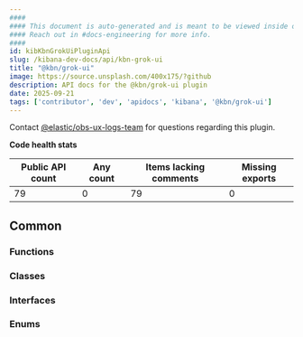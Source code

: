 ```yaml
---
####
#### This document is auto-generated and is meant to be viewed inside our experimental, new docs system.
#### Reach out in #docs-engineering for more info.
####
id: kibKbnGrokUiPluginApi
slug: /kibana-dev-docs/api/kbn-grok-ui
title: "@kbn/grok-ui"
image: https://source.unsplash.com/400x175/?github
description: API docs for the @kbn/grok-ui plugin
date: 2025-09-21
tags: ['contributor', 'dev', 'apidocs', 'kibana', '@kbn/grok-ui']
---
```




Contact [@elastic/obs-ux-logs-team](https://github.com/orgs/elastic/teams/obs-ux-logs-team) for questions regarding this plugin.

**Code health stats**

| Public API count  | Any count | Items lacking comments | Missing exports |
|-------------------|-----------|------------------------|-----------------|
| 79 | 0 | 79 | 0 |

## Common

### Functions
<DocDefinitionList data={kbnGrokUiObj.common.functions}/>

### Classes
<DocDefinitionList data={kbnGrokUiObj.common.classes}/>

### Interfaces
<DocDefinitionList data={kbnGrokUiObj.common.interfaces}/>

### Enums
<DocDefinitionList data={kbnGrokUiObj.common.enums}/>

